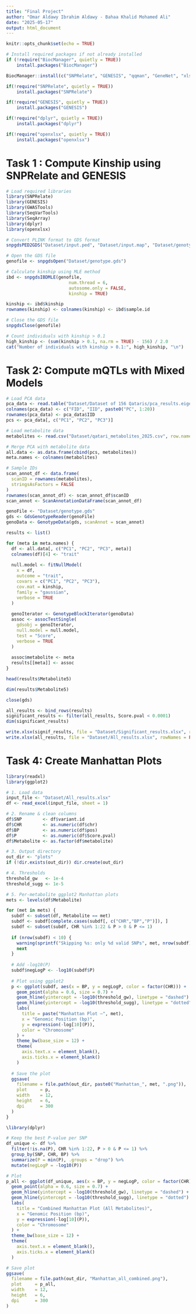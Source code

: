 ```yaml
---
title: "Final Project"
author: "Omar Aldawy Ibrahim Aldawy - Bahaa Khalid Mohamed Ali"
date: "2025-05-17"
output: html_document
---
```


```r
knitr::opts_chunk$set(echo = TRUE)
```

```r
# Install required packages if not already installed
if (!require("BiocManager", quietly = TRUE))
    install.packages("BiocManager")

BiocManager::install(c("SNPRelate", "GENESIS", "qqman", "GeneNet", "xlsx", "GWASTools", "SeqVarTools", "SeqArray"))

if(!require("SNPRelate", quietly = TRUE))
    install.packages("SNPRelate")

if(!require("GENESIS", quietly = TRUE))
    install.packages("GENESIS")

if(!require("dplyr", quietly = TRUE))
    install.packages("dplyr")

if(!require("openxlsx", quietly = TRUE))
    install.packages("openxlsx")
```

# Task 1 : Compute Kinship using SNPRelate and GENESIS

```r
# Load required libraries
library(SNPRelate)
library(GENESIS)
library(GWASTools)
library(SeqVarTools)
library(SeqArray)
library(dplyr)
library(openxlsx)
```

```r
# Convert PLINK format to GDS format
snpgdsPED2GDS("Dataset/input.ped", "Dataset/input.map", "Dataset/genotype.gds")

# Open the GDS file
genofile <- snpgdsOpen("Dataset/genotype.gds")

# Calculate kinship using MLE method
ibd <- snpgdsIBDMLE(genofile, 
                        num.thread = 6,  
                        autosome.only = FALSE,
                        kinship = TRUE)  

kinship <- ibd$kinship
rownames(kinship) <- colnames(kinship) <- ibd$sample.id

# Close the GDS file
snpgdsClose(genofile)

# Count individuals with kinship > 0.1
high_kinship <- (sum(kinship > 0.1, na.rm = TRUE) - 156) / 2.0  
cat("Number of individuals with kinship > 0.1:", high_kinship, "\n")
```

# Task 2: Compute mQTLs with Mixed Models
```r
# Load PCA data
pca_data <- read.table("Dataset/Dataset of 156 Qataris/pca_results.eigenvec", header = FALSE)
colnames(pca_data) <- c("FID", "IID", paste0("PC", 1:20))
rownames(pca_data) <- pca_data$IID
pcs <- pca_data[, c("PC1", "PC2", "PC3")]

# Load metabolite data
metabolites <- read.csv("Dataset/qatari_metabolites_2025.csv", row.names = 1)

# Merge PCA with metabolite data
all.data <- as.data.frame(cbind(pcs, metabolites))
meta.names <- colnames(metabolites)

# Sample IDs
scan_annot_df <- data.frame(
  scanID = rownames(metabolites),
  stringsAsFactors = FALSE
)
rownames(scan_annot_df) <- scan_annot_df$scanID
scan_annot <- ScanAnnotationDataFrame(scan_annot_df)
```

```r
genoFile <- "Dataset/genotype.gds"
gds <- GdsGenotypeReader(genoFile)
genoData <- GenotypeData(gds, scanAnnot = scan_annot)
```

```r
results <- list()

for (meta in meta.names) {
  df <- all.data[, c("PC1", "PC2", "PC3", meta)]
  colnames(df)[4] <- "trait"
  
  null.model <- fitNullModel(
    x = df,
    outcome = "trait",
    covars = c("PC1", "PC2", "PC3"),
    cov.mat = kinship,
    family = "gaussian",
    verbose = TRUE
  )
  
  genoIterator <- GenotypeBlockIterator(genoData)
  assoc <- assocTestSingle(
    gdsobj = genoIterator,
    null.model = null.model,
    test = "Score",
    verbose = TRUE
  )
  
  assoc$metabolite <- meta
  results[[meta]] <- assoc
}

head(results$Metabolite5)

dim(results$Metabolite5)
```

```r
close(gds)
```

```r
all_results <- bind_rows(results)  
significant_results <- filter(all_results, Score.pval < 0.0001)
dim(significant_results)

write.xlsx(signif_results, file = "Dataset/Significant_results.xlsx", rowNames = FALSE)
write.xlsx(all_results, file = "Dataset/All_results.xlsx", rowNames = FALSE)
```

# Task 4: Create Manhattan Plots

```r

library(readxl)
library(ggplot2)

# 1. Load data
input_file <- "Dataset/All_results.xlsx"
df <- read_excel(input_file, sheet = 1)

# 2. Rename & clean columns
df$SNP        <- df$variant.id
df$CHR        <- as.numeric(df$chr)
df$BP         <- as.numeric(df$pos)
df$P          <- as.numeric(df$Score.pval)
df$Metabolite <- as.factor(df$metabolite)

# 3. Output directory
out_dir <- "plots"
if (!dir.exists(out_dir)) dir.create(out_dir)

# 4. Thresholds
threshold_gw   <- 1e-4
threshold_sugg <- 1e-5

# 5. Per-metabolite ggplot2 Manhattan plots
mets <- levels(df$Metabolite)

for (met in mets) {
  subdf <- subset(df, Metabolite == met)
  subdf <- subdf[complete.cases(subdf[, c("CHR","BP","P")]), ]
  subdf <- subset(subdf, CHR %in% 1:22 & P > 0 & P <= 1)
  
  if (nrow(subdf) < 10) {
    warning(sprintf("Skipping %s: only %d valid SNPs", met, nrow(subdf)))
    next
  }
  
  # Add -log10(P)
  subdf$negLogP <- -log10(subdf$P)
  
  # Plot using ggplot2
  p <- ggplot(subdf, aes(x = BP, y = negLogP, color = factor(CHR))) +
    geom_point(alpha = 0.6, size = 0.7) +
    geom_hline(yintercept = -log10(threshold_gw), linetype = "dashed") +
    geom_hline(yintercept = -log10(threshold_sugg), linetype = "dotted") +
    labs(
      title = paste("Manhattan Plot —", met),
      x = "Genomic Position (bp)",
      y = expression(-log[10](P)),
      color = "Chromosome"
    ) +
    theme_bw(base_size = 12) +
    theme(
      axis.text.x = element_blank(),
      axis.ticks.x = element_blank()
    )
  
  # Save the plot
  ggsave(
    filename = file.path(out_dir, paste0("Manhattan_", met, ".png")),
    plot     = p,
    width    = 12,
    height   = 6,
    dpi      = 300
  )
}

\library(dplyr)

# Keep the best P-value per SNP
df_unique <- df %>%
  filter(!is.na(P), CHR %in% 1:22, P > 0 & P <= 1) %>%
  group_by(SNP, CHR, BP) %>%
  summarize(P = min(P), .groups = "drop") %>%
  mutate(negLogP = -log10(P))

# Plot
p_all <- ggplot(df_unique, aes(x = BP, y = negLogP, color = factor(CHR))) +
  geom_point(alpha = 0.6, size = 0.7) +
  geom_hline(yintercept = -log10(threshold_gw), linetype = "dashed") +
  geom_hline(yintercept = -log10(threshold_sugg), linetype = "dotted") +
  labs(
    title = "Combined Manhattan Plot (All Metabolites)",
    x = "Genomic Position (bp)",
    y = expression(-log[10](P)),
    color = "Chromosome"
  ) +
  theme_bw(base_size = 12) +
  theme(
    axis.text.x = element_blank(),
    axis.ticks.x = element_blank()
  )

# Save plot
ggsave(
  filename = file.path(out_dir, "Manhattan_all_combined.png"),
  plot     = p_all,
  width    = 12,
  height   = 6,
  dpi      = 300
)

```



